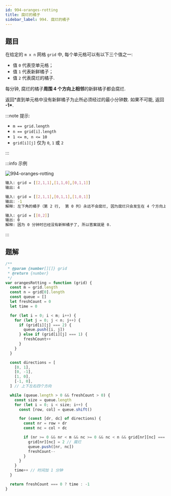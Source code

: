 ```yaml
---
id: 994-oranges-rotting
title: 腐烂的橘子
sidebar_label: 994. 腐烂的橘子
---
```


## 题目

在给定的 `m x n` 网格 `grid` 中, 每个单元格可以有以下三个值之一:

- 值 `0` 代表空单元格；
- 值 `1` 代表新鲜橘子；
- 值 `2` 代表腐烂的橘子.

每分钟, 腐烂的橘子**周围 4 个方向上相邻**的新鲜橘子都会腐烂.

返回\*直到单元格中没有新鲜橘子为止所必须经过的最小分钟数. 如果不可能, 返回 **-1\***.

:::note 提示:

- `m == grid.length`
- `n == grid[i].length`
- `1 <= m, n <= 10`
- `grid[i][j]` 仅为 `0`, `1` 或 `2`

:::

:::info 示例

![994-oranges-rotting](../../static/img/994-oranges-rotting.png)

```bash
输入: grid = [[2,1,1],[1,1,0],[0,1,1]]
输出: 4
```

```bash
输入: grid = [[2,1,1],[0,1,1],[1,0,1]]
输出: -1
解释: 左下角的橘子（第 2 行,  第 0 列）永远不会腐烂, 因为腐烂只会发生在 4 个方向上.
```

```bash
输入: grid = [[0,2]]
输出: 0
解释: 因为 0 分钟时已经没有新鲜橘子了, 所以答案就是 0.
```

:::

## 题解

```ts
/**
 * @param {number[][]} grid
 * @return {number}
 */
var orangesRotting = function (grid) {
  const m = grid.length
  const n = grid[0].length
  const queue = []
  let freshCount = 0
  let time = 0

  for (let i = 0; i < m; i++) {
    for (let j = 0; j < n; j++) {
      if (grid[i][j] === 2) {
        queue.push([i, j])
      } else if (grid[i][j] === 1) {
        freshCount++
      }
    }
  }

  const directions = [
    [0, 1],
    [0, -1],
    [1, 0],
    [-1, 0],
  ] // 上下左右四个方向

  while (queue.length > 0 && freshCount > 0) {
    const size = queue.length
    for (let i = 0; i < size; i++) {
      const [row, col] = queue.shift()

      for (const [dr, dc] of directions) {
        const nr = row + dr
        const nc = col + dc

        if (nr >= 0 && nr < m && nc >= 0 && nc < n && grid[nr][nc] === 1) {
          grid[nr][nc] = 2 // 腐烂
          queue.push([nr, nc])
          freshCount--
        }
      }
    }
    time++ // 时间加 1 分钟
  }

  return freshCount === 0 ? time : -1
}
```
